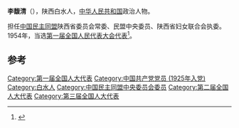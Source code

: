 '''李馥清'''（{{bd|1898年||1972年}}），陕西白水人，[[中华人民共和国|中华人民共和国]]政治人物。

担任[[中国民主同盟|中国民主同盟]]陕西省委员会常委、民盟中央委员、陕西省妇女联合会执委。1954年，当选[[第一届全国人民代表大会代表名单|第一届全国人民代表大会代表]]<ref>{{cite book|author=全国人民代表大会常务委员会办公厅|title=中华人民共和国第一届全国人民代表大会代表名单|year=1955年|publisher=全国人民代表大会常务委员会办公厅|url=http://book.ucdrs.superlib.net/views/specific/2929/bookDetail.jsp?dxNumber=000005772167&d=546843D0AE2464CD1C95896344A85614&fenlei=04070402|access-date=2015-01-28|archive-date=2019-01-24|archive-url=https://web.archive.org/web/20190124105450/http://book.ucdrs.superlib.net/views/specific/2929/bookDetail.jsp?dxNumber=000005772167&d=546843D0AE2464CD1C95896344A85614&fenlei=04070402|dead-url=no}}</ref>。

==参考==
{{reflist}}
{{中国政治人物小作品}}
{{DEFAULTSORT:li fuqing}}
[[Category:第一届全国人大代表|Category:第一届全国人大代表]]
[[Category:中国共产党党员_(1925年入党)|Category:中国共产党党员 (1925年入党)]]
[[Category:白水人|Category:白水人]]
[[Category:中国民主同盟中央委员会委员|Category:中国民主同盟中央委员会委员]]
[[Category:第二届全国人大代表|Category:第二届全国人大代表]]
[[Category:第三届全国人大代表|Category:第三届全国人大代表]]